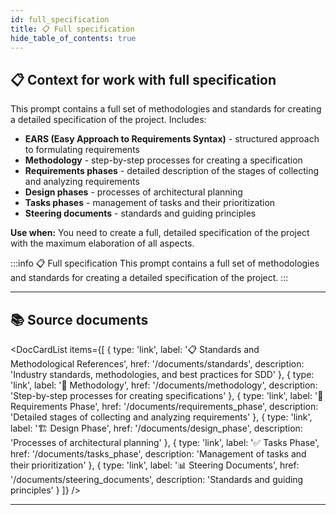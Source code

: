 ```yaml
---
id: full_specification
title: 📋 Full specification
hide_table_of_contents: true
---
```


## 📋 Context for work with full specification

This prompt contains a full set of methodologies and standards for creating a detailed specification of the project. Includes:

- **EARS (Easy Approach to Requirements Syntax)** - structured approach to formulating requirements
- **Methodology** - step-by-step processes for creating a specification
- **Requirements phases** - detailed description of the stages of collecting and analyzing requirements
- **Design phases** - processes of architectural planning
- **Tasks phases** - management of tasks and their prioritization
- **Steering documents** - standards and guiding principles

**Use when:** You need to create a full, detailed specification of the project with the maximum elaboration of all aspects.

:::info 📋 Full specification
This prompt contains a full set of methodologies and standards for creating a detailed specification of the project.
:::

---

## 📚 Source documents


<DocCardList items={[
  { type: 'link', label: '📋 Standards and Methodological References', href: '/documents/standards', description: 'Industry standards, methodologies, and best practices for SDD' },
  { type: 'link', label: '🔧 Methodology', href: '/documents/methodology', description: 'Step-by-step processes for creating specifications' },
  { type: 'link', label: '📝 Requirements Phase', href: '/documents/requirements_phase', description: 'Detailed stages of collecting and analyzing requirements' },
  { type: 'link', label: '🏗️ Design Phase', href: '/documents/design_phase', description: 'Processes of architectural planning' },
  { type: 'link', label: '✅ Tasks Phase', href: '/documents/tasks_phase', description: 'Management of tasks and their prioritization' },
  { type: 'link', label: '📊 Steering Documents', href: '/documents/steering_documents', description: 'Standards and guiding principles' }
]} />

---


<CopyButton/>


<StandardsDoc />

<MethodologyDoc />

<RequirementsPhaseDoc />

<DesignPhaseDoc />

<TasksPhaseDoc />

<SteeringDocumentsDoc />
